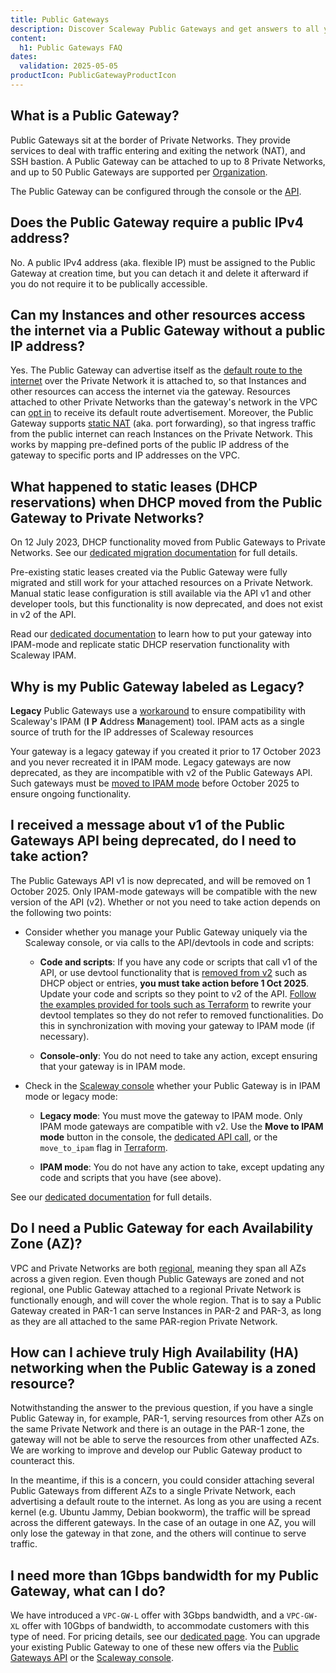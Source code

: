 ```yaml
---
title: Public Gateways
description: Discover Scaleway Public Gateways and get answers to all your questions about IP addressing, bandwidth, regionalization and more.
content:
  h1: Public Gateways FAQ
dates:
  validation: 2025-05-05
productIcon: PublicGatewayProductIcon
---
```


## What is a Public Gateway?

Public Gateways sit at the border of Private Networks. They provide services to deal with traffic entering and exiting the network (NAT), and SSH bastion. A Public Gateway can be attached to up to 8 Private Networks, and up to 50 Public Gateways are supported per [Organization](/organizations-and-projects/concepts/#organization).

The Public Gateway can be configured through the console or the [API](https://www.scaleway.com/en/developers/api/public-gateway/).

## Does the Public Gateway require a public IPv4 address?

No. A public IPv4 address (aka. flexible IP) must be assigned to the Public Gateway at creation time, but you can detach it and delete it afterward if you do not require it to be publically accessible.

## Can my Instances and other resources access the internet via a Public Gateway without a public IP address?

Yes. The Public Gateway can advertise itself as the [default route to the internet](/public-gateways/concepts/#default-route) over the Private Network it is attached to, so that Instances and other resources can access the internet via the gateway. Resources attached to other Private Networks than the gateway's network in the VPC can [opt in](/vpc/how-to/manage-routing/#how-to-manage-default-route-scope) to receive its default route advertisement.
Moreover, the Public Gateway supports [static NAT](/public-gateways/how-to/configure-a-public-gateway/#how-to-review-and-configure-nat) (aka. port forwarding), so that ingress traffic from the public internet can reach Instances on the Private Network. This works by mapping pre-defined ports of the public IP address of the gateway to specific ports and IP addresses on the VPC.

## What happened to static leases (DHCP reservations) when DHCP moved from the Public Gateway to Private Networks?

On 12 July 2023, DHCP functionality moved from Public Gateways to Private Networks. See our [dedicated migration documentation](/vpc/reference-content/vpc-migration/) for full details.

Pre-existing static leases created via the Public Gateway were fully migrated and still work for your attached resources on a Private Network. Manual static lease configuration is still available via the API v1 and other developer tools, but this functionality is now deprecated, and does not exist in v2 of the API.

Read our [dedicated documentation](/public-gateways/reference-content/understanding-v2/) to learn how to put your gateway into IPAM-mode and replicate static DHCP reservation functionality with Scaleway IPAM.

## Why is my Public Gateway labeled as Legacy?

**Legacy** Public Gateways use a [workaround](/vpc/reference-content/vpc-migration/#public-gateways-and-vpc) to ensure compatibility with Scaleway's IPAM (**I** **P** **A**ddress **M**anagement) tool. IPAM acts as a single source of truth for the IP addresses of Scaleway resources

Your gateway is a legacy gateway if you created it prior to 17 October 2023 and you never recreated it in IPAM mode. Legacy gateways are now deprecated, as they are incompatible with v2 of the Public Gateways API. Such gateways must be [moved to IPAM mode](/public-gateways/reference-content/understanding-v2/) before October 2025 to ensure ongoing functionality.

## I received a message about v1 of the Public Gateways API being deprecated, do I need to take action?

The Public Gateways API v1 is now deprecated, and will be removed on 1 October 2025. Only IPAM-mode gateways will be compatible with the new version of the API (v2). Whether or not you need to take action depends on the following two points:

- Consider whether you manage your Public Gateway uniquely via the Scaleway console, or via calls to the API/devtools in code and scripts:

  - **Code and scripts**: If you have any code or scripts that call v1 of the API, or use devtool functionality that is [removed from v2](/public-gateways/reference-content/understanding-v2/) such as DHCP object or entries, **you must take action before 1 Oct 2025**. Update your code and scripts so they point to v2 of the API. [Follow the examples provided for tools such as Terraform](https://github.com/scaleway/terraform-provider-scaleway/blob/master/docs/guides/migration_guide_vpcgw_v2.md) to rewrite your devtool templates so they do not refer to removed functionalities. Do this in synchronization with moving your gateway to IPAM mode (if necessary).

  - **Console-only**: You do not need to take any action, except ensuring that your gateway is in IPAM mode.

- Check in the [Scaleway console](https://console.scaleway.com/public-gateway/public-gateways) whether your Public Gateway is in IPAM mode or legacy mode:

  - **Legacy mode**: You must move the gateway to IPAM mode. Only IPAM mode gateways are compatible with v2. Use the **Move to IPAM mode** button in the console, the [dedicated API call](https://www.scaleway.com/en/developers/api/public-gateway/v1/#path-gateways-put-a-public-gateway-in-ipam-mode), or the `move_to_ipam` flag in [Terraform](https://github.com/scaleway/terraform-provider-scaleway/blob/master/docs/guides/migration_guide_vpcgw_v2.md).

  - **IPAM mode**: You do not have any action to take, except updating any code and scripts that you have (see above).

See our [dedicated documentation](/public-gateways/reference-content/understanding-v2/) for full details.

## Do I need a Public Gateway for each Availability Zone (AZ)?

VPC and Private Networks are both [regional](/public-gateways/concepts/#region-and-availability-zone), meaning they span all AZs across a given region. Even though Public Gateways are zoned and not regional, one Public Gateway attached to a regional Private Network is functionally enough, and will cover the whole region. That is to say a Public Gateway created in PAR-1 can serve Instances in PAR-2 and PAR-3, as long as they are all attached to the same PAR-region Private Network.

## How can I achieve truly High Availability (HA) networking when the Public Gateway is a zoned resource? 

Notwithstanding the answer to the previous question, if you have a single Public Gateway in, for example, PAR-1, serving resources from other AZs on the same Private Network and there is an outage in the PAR-1 zone, the gateway will not be able to serve the resources from other unaffected AZs. We are working to improve and develop our Public Gateway product to counteract this.

In the meantime, if this is a concern, you could consider attaching several Public Gateways from different AZs to a single Private Network, each advertising a default route to the internet. As long as you are using a recent kernel (e.g. Ubuntu Jammy, Debian bookworm), the traffic will be spread across the different gateways. In the case of an outage in one AZ, you will only lose the gateway in that zone, and the others will continue to serve traffic.

## I need more than 1Gbps bandwidth for my Public Gateway, what can I do?

We have introduced a `VPC-GW-L` offer with 3Gbps bandwidth, and a `VPC-GW-XL` offer with 10Gbps of bandwidth, to accommodate customers with this type of need. For pricing details, see our [dedicated page](https://www.scaleway.com/en/pricing/network/). You can upgrade your existing Public Gateway to one of these new offers via the [Public Gateways API](https://www.scaleway.com/en/developers/api/public-gateway/#path-gateways-upgrade-a-public-gateway-to-the-latest-version-andor-to-a-different-commercial-offer-type) or the [Scaleway console](/public-gateways/how-to/upgrade-public-gateway/).